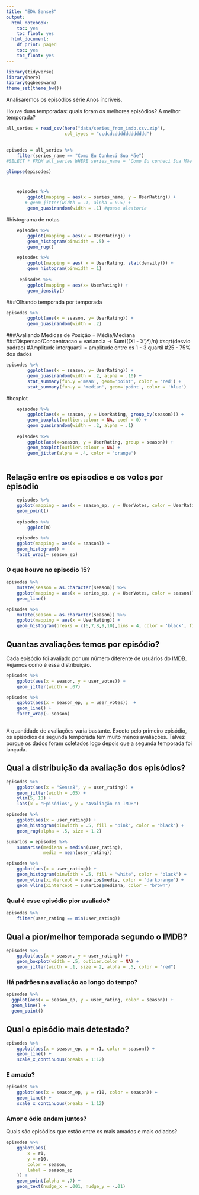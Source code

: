 ```yaml
---
title: "EDA Sense8"
output:
  html_notebook:
    toc: yes
    toc_float: yes
  html_document:
    df_print: paged
    toc: yes
    toc_float: yes
---
```


```r
library(tidyverse)
library(here)
library(ggbeeswarm)
theme_set(theme_bw())
```

Analisaremos os episódios série Anos íncriveis. 

Houve duas temporadas: quais foram os melhores episódios? A melhor temporada?

```r
all_series = read_csv(here("data/series_from_imdb.csv.zip"), 
                      col_types = "ccdcdcdddddddddddd") 
                

episodes = all_series %>% 
    filter(series_name == "Como Eu Conheci Sua Mãe") 
#SELECT * FROM all_series WHERE series_name = 'Como Eu conheci Sua Mãe'

glimpse(episodes)
```
#
```r
    episodes %>% 
        ggplot(mapping = aes(x = series_name, y = UserRating)) +
       # geom_jitter(width = .1, alpha = 0.5) +
        geom_quasirandom(width = .1) #quase aleatoria
```

#histograma de notas
```r
    episodes %>%
        ggplot(mapping = aes(x = UserRating)) +
        geom_histogram(binwidth = .5) +
        geom_rug()

    episodes %>%
        ggplot(mapping = aes( x = UserRating, stat(density))) +
        geom_histogram(binwidth = 1) 
   
     episodes %>%
        ggplot(mapping = aes(x= UserRating)) +
        geom_density()
```
###Olhando temporada por temporada

```r
episodes %>%
        ggplot(aes(x = season, y= UserRating)) +
        geom_quasirandom(width = .2)
```
###Avaliando Medidas de Posição = Média/Mediana
###Dispersao/Concentracao = variancia -> Sum(((Xi - X')²)/n)
#sqrt(desvio padrao) 
#Amplitude interquartil = amplitude entre os 1 - 3 quartil
#25 - 75% dos dados

```r
episodes %>%
        ggplot(aes(x = season, y= UserRating)) +
        geom_quasirandom(width = .2, alpha = .10) +
        stat_summary(fun.y ='mean', geom='point', color = 'red') +
        stat_summary(fun.y = 'median', geom='point', color = 'blue')

```
#boxplot
```r
    episodes %>%
        ggplot(aes(x = season, y = UserRating, group_by(season))) +
        geom_boxplot(outlier.colour = NA, coef = 0) +
        geom_quasirandom(width = .2, alpha = .1)
    
    episodes %>%
        ggplot(aes(x=season, y = UserRating, group = season)) +
        geom_boxplot(outlier.colour = NA) +
        geom_jitter(alpha = .4, color = 'orange')
    
```

## Relação entre os episodios e os votos por episodio
```r
    episodes %>%
    ggplot(mapping = aes(x = season_ep, y = UserVotes, color = UserRating)) +
    geom_point()
    
    episodes %>%
        ggplot(m)
```
```r
    episodes %>%
    ggplot(mapping = aes(x = season)) +
    geom_histogram() +
    facet_wrap(~ season_ep)
```
### O que houve no episodio 15?
```r
episodes %>% 
    mutate(season = as.character(season)) %>%
    ggplot(mapping = aes(x = series_ep, y = UserVotes, color = season)) +
    geom_line()

episodes %>% 
    mutate(season = as.character(season)) %>%
    ggplot(mapping = aes(x = UserRating)) +
    geom_histogram(breaks = c(6,7,8,9,10),bins = 4, color = 'black', fill = 'yellow')
```
## Quantas avaliações temos por episódio? 

Cada episódio foi avaliado por um número diferente de usuários do IMDB. Vejamos como é essa distribuição. 

```r
episodes %>% 
    ggplot(aes(x = season, y = user_votes)) +
    geom_jitter(width = .07) 
```


```r
episodes %>% 
    ggplot(aes(x = season_ep, y = user_votes))  + 
    geom_line() + 
    facet_wrap(~ season)
               
```

A quantidade de avaliações varia bastante. Exceto pelo primeiro episódio, os episódios da segunda temporada tem muito menos avaliações. Talvez porque os dados foram coletados logo depois que a segunda temporada foi lançada. 

## Qual a distribuição da avaliação dos episódios?

```r
episodes %>% 
    ggplot(aes(x = "Sense8", y = user_rating)) + 
    geom_jitter(width = .05) +
    ylim(5, 10) + 
    labs(x = "Episódios", y = "Avaliação no IMDB")
```

```r
episodes %>% 
    ggplot(aes(x = user_rating)) + 
    geom_histogram(binwidth = .5, fill = "pink", color = "black") + 
    geom_rug(alpha = .5, size = 1.2)

```

```r
sumarios = episodes %>% 
    summarise(mediana = median(user_rating), 
              media = mean(user_rating))

episodes %>% 
    ggplot(aes(x = user_rating)) + 
    geom_histogram(binwidth = .5, fill = "white", color = "black") + 
    geom_vline(xintercept = sumarios$media, color = "darkorange") + 
    geom_vline(xintercept = sumarios$mediana, color = "brown") 
```

### Qual é esse episódio pior avaliado? 

```r
episodes %>% 
    filter(user_rating == min(user_rating))
```


## Qual a pior/melhor temporada segundo o IMDB?

```r
episodes %>% 
    ggplot(aes(x = season, y = user_rating)) + 
    geom_boxplot(width = .5, outlier.color = NA) +   
    geom_jitter(width = .1, size = 2, alpha = .5, color = "red")
```


### Há padrões na avaliação ao longo do tempo?

```r
episodes %>% 
  ggplot(aes(x = season_ep, y = user_rating, color = season)) + 
  geom_line() + 
  geom_point() 
```


## Qual o episódio mais detestado? 

```r
episodes %>% 
    ggplot(aes(x = season_ep, y = r1, color = season)) + 
    geom_line() + 
    scale_x_continuous(breaks = 1:12)
```

### E amado? 

```r
episodes %>%
    ggplot(aes(x = season_ep, y = r10, color = season)) +
    geom_line() +
    scale_x_continuous(breaks = 1:12)
```

### Amor e ódio andam juntos?

Quais são episódios que estão entre os mais amados e mais odiados? 

```r
episodes %>%
    ggplot(aes(
        x = r1,
        y = r10,
        color = season,
        label = season_ep
    )) +
    geom_point(alpha = .7) +
    geom_text(nudge_x = .001, nudge_y = -.01) 
```

